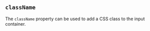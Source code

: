 
## `className`

The `className` property can be used to add a CSS class to
the input container.

<Example
  Component={ClassName}
  code={ClassNameSrc}
  caption="className"
  highlightLines="5,12"
  expand
/>
